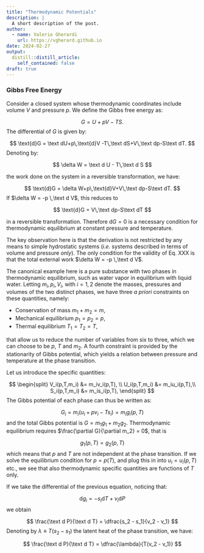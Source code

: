 ```yaml
---
title: "Thermodynamic Potentials"
description: |
  A short description of the post.
author:
  - name: Valerio Gherardi
    url: https://vgherard.github.io
date: 2024-02-27
output:
  distill::distill_article:
    self_contained: false
draft: true
---
```



### Gibbs Free Energy

Consider a closed system whose thermodynamic coordinates include volume $V$ and pressure $p$. We define the Gibbs free energy as:

$$
G = U + pV-TS.
$$
The differential of $G$ is given by:

$$
\text{d}G = \text dU+p\,\text{d}V -T\,\text dS+V\,\text dp-S\text dT.
$$
Denoting by:

$$
\delta W = \text d U - T\,\text d S
$$

the work done on the system in a reversible transformation, we have:

$$
\text{d}G = \delta W+p\,\text{d}V+V\,\text dp-S\text dT.
$$
If $\delta W = -p \,\text d V$, this reduces to

$$
\text{d}G = V\,\text dp-S\text dT
$$

in a reversible transformation. Therefore $\text{d} G = 0$ is a necessary condition for thermodynamic equilibrium at constant pressure and temperature. 

The key observation here is that the derivation is not restricted by any means to simple hydrostatic systems (*i.e.* systems described in terms of volume and pressure *only*). The only condition for the validity of Eq. XXX is that the total external work $\delta W = -p \,\text d V$. 

The canonical example here is a pure substance with two phases in thermodynamic equilibrium, such as water vapor in equilibrium with liquid water. Letting $m_i,\,p_i,\,V_i$, with $i = 1,\,2$ denote the masses, pressures and volumes of the two distinct phases, we have three *a priori* constraints on these quantities, namely:

- Conservation of mass $m_1 + m_2 = m$,
- Mechanical equilibrium $p_1 = p_2 = p$,
- Thermal equilibrium $T_1 = T_2 = T$,

that allow us to reduce the number of variables from six to three, which we can choose to be $p$, $T$ and $m_2$. A fourth constraint is provided by the stationarity of Gibbs potential, which yields a relation between pressure and temperature at the phase transition. 

Let us introduce the specific quantities:

$$
\begin{split}
V_i(p,T,m_i) &= m_iv_i(p,T), \\
U_i(p,T,m_i) &= m_iu_i(p,T),\\
S_i(p,T,m_i) &= m_is_i(p,T),
\end{split}
$$
The Gibbs potential of each phase can thus be written as:

$$
G_i = m_i(u_i+pv_i-Ts_i)=m_ig_i(p,T)
$$
and the total Gibbs potential is $G = m_1g_1 + m_2g_2$. Thermodynamic equilibrium requires $\frac{\partial G}{\partial m_2} = 0$, that is 

$$
g_1(p,T) = g_2(p,T)
$$
which means that $p$ and $T$ are not independent at the phase transition. If we solve the equilibrium condition for $p=p(T)$, and plug this in into $u_i = u_i(p,T)$ etc., we see that also thermodynamic specific quantities are functions of $T$ only.

If we take the differential of the previous equation, noticing that:

$$
\text{d}g _i =-s_i\text{d}T+v_i\text{d}P
$$
we obtain

$$
\frac{\text d P}{\text d T} = \dfrac{s_2 - s_1}{v_2 - v_1}
$$
Denoting by $\lambda \equiv T(s_2 - s_1)$ the latent heat of the phase transition, we have:

$$
\frac{\text d P}{\text d T} = \dfrac{\lambda}{T(v_2 - v_1)}
$$
